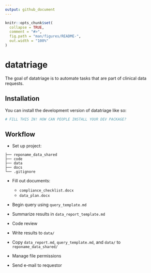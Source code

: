 ```yaml
---
output: github_document
---
```


<!-- README.md is generated from README.Rmd. Please edit that file -->

```r
knitr::opts_chunk$set(
  collapse = TRUE,
  comment = "#>",
  fig.path = "man/figures/README-",
  out.width = "100%"
)
```

# datatriage

<!-- badges: start -->
<!-- badges: end -->

The goal of datatriage is to automate tasks that are part of clinical data requests.

## Installation

You can install the development version of datatriage like so:

``` r
# FILL THIS IN! HOW CAN PEOPLE INSTALL YOUR DEV PACKAGE?
```

## Workflow

- Set up project:
```
├── reponame_data_shared
├── code
├── data
├── docs
└── .gitignore
```

- Fill out documents:
  - `compliance_checklist.docx`
  - `data_plan.docx`
  
- Begin query using `query_template.md`

- Summarize results in `data_report_template.md`

- Code review

- Write results to `data/`

- Copy `data_report.md`, `query_template.md`, and `data/` to `reponame_data_shared/`

- Manage file permissions

- Send e-mail to requestor




  
  
